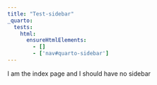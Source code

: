 ```yaml
---
title: "Test-sidebar"
_quarto:
  tests: 
    html:
      ensureHtmlElements:
        - []
        - ['nav#quarto-sidebar']
---
```


I am the index page and I should have no sidebar

